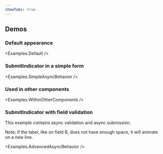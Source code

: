 ```yaml
---
showTabs: true
---
```



## Demos

### Default appearance

<Examples.Default />

### SubmitIndicator in a simple form

<Examples.SimpleAsyncBehavior />

### Used in other components

<Examples.WithinOtherComponents />

### SubmitIndicator with field validation

This example contains async validation and async submission.

Note; if the label, like on field B, does not have enough space, it will animate on a new line.

<Examples.AdvancedAsyncBehavior />
